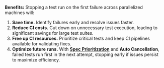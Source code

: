 <Icon name="check-circle" color="green" /> **Benefits:** Stopping a test run on the
first failure across parallelized machines will:

1. **Save time.** Identify failures early and resolve issues faster.
2. **Reduce CI costs.** Cut down on unnecessary test execution, leading to significant savings for large test suites.
3. **Free up CI resources.** Prioritize critical tests and keep CI pipelines available for validating fixes.
4. **Optimize future runs.** With **[Spec Prioritization](/cloud/features/smart-orchestration/spec-prioritization)** and **Auto Cancellation**, failed tests run first in the next attempt, stopping early if issues persist to maximize efficiency.
